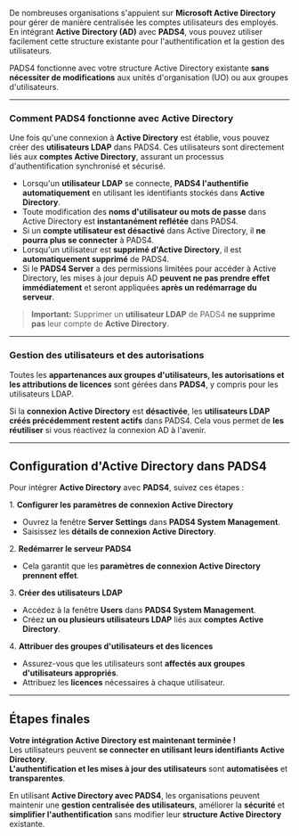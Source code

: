 De nombreuses organisations s'appuient sur **Microsoft Active Directory** pour gérer de manière centralisée les comptes utilisateurs des employés. En intégrant **Active Directory (AD)** avec **PADS4**, vous pouvez utiliser facilement cette structure existante pour l'authentification et la gestion des utilisateurs.

<Note>PADS4 fonctionne avec votre structure Active Directory existante **sans nécessiter de modifications** aux unités d'organisation (UO) ou aux groupes d'utilisateurs.</Note>

***

### **Comment PADS4 fonctionne avec Active Directory**

Une fois qu'une connexion à **Active Directory** est établie, vous pouvez créer des **utilisateurs LDAP** dans PADS4. Ces utilisateurs sont directement liés aux **comptes Active Directory**, assurant un processus d'authentification synchronisé et sécurisé.

* Lorsqu'un **utilisateur LDAP** se connecte, **PADS4 l'authentifie automatiquement** en utilisant les identifiants stockés dans **Active Directory**.
* Toute modification des **noms d'utilisateur ou mots de passe** dans Active Directory est **instantanément reflétée** dans PADS4.
* Si un **compte utilisateur est désactivé** dans Active Directory, il **ne pourra plus se connecter** à PADS4.
* Lorsqu'un utilisateur est **supprimé d'Active Directory**, il est **automatiquement supprimé** de PADS4.
* Si le **PADS4 Server** a des permissions limitées pour accéder à Active Directory, les mises à jour depuis AD **peuvent ne pas prendre effet immédiatement** et seront appliquées **après un redémarrage du serveur**.

> **Important:** Supprimer un **utilisateur LDAP** de PADS4 **ne supprime pas** leur compte de **Active Directory**.

***

### **Gestion des utilisateurs et des autorisations**

Toutes les **appartenances aux groupes d'utilisateurs, les autorisations et les attributions de licences** sont gérées dans **PADS4**, y compris pour les utilisateurs LDAP.

Si la **connexion Active Directory** est **désactivée**, les **utilisateurs LDAP créés précédemment restent actifs** dans PADS4. Cela vous permet de **les réutiliser** si vous réactivez la connexion AD à l'avenir.

***

## **Configuration d'Active Directory dans PADS4**

Pour intégrer **Active Directory** avec **PADS4**, suivez ces étapes :

1️. **Configurer les paramètres de connexion Active Directory**

* Ouvrez la fenêtre **Server Settings** dans **PADS4 System Management**.
* Saisissez les **détails de connexion Active Directory**.

2️. **Redémarrer le serveur PADS4**

* Cela garantit que les **paramètres de connexion Active Directory prennent effet**.

3️. **Créer des utilisateurs LDAP**

* Accédez à la fenêtre **Users** dans **PADS4 System Management**.
* Créez **un ou plusieurs utilisateurs LDAP** liés aux **comptes Active Directory**.

4️. **Attribuer des groupes d'utilisateurs et des licences**

* Assurez-vous que les utilisateurs sont **affectés aux groupes d'utilisateurs appropriés**.
* Attribuez les **licences** nécessaires à chaque utilisateur.

***

## **Étapes finales**

**Votre intégration Active Directory est maintenant terminée !**\
Les utilisateurs peuvent **se connecter en utilisant leurs identifiants Active Directory**.\
**L'authentification et les mises à jour des utilisateurs** sont **automatisées** et **transparentes**.

En utilisant **Active Directory avec PADS4**, les organisations peuvent maintenir une **gestion centralisée des utilisateurs**, améliorer la **sécurité** et **simplifier l'authentification** sans modifier leur **structure Active Directory** existante.
